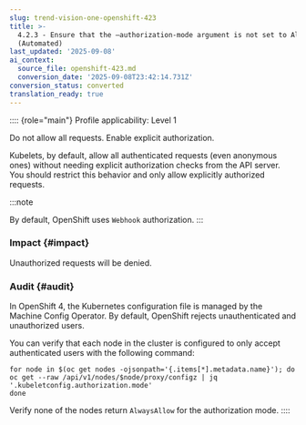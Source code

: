 ```yaml
---
slug: trend-vision-one-openshift-423
title: >-
  4.2.3 - Ensure that the –authorization-mode argument is not set to AlwaysAllow
  (Automated)
last_updated: '2025-09-08'
ai_context:
  source_file: openshift-423.md
  conversion_date: '2025-09-08T23:42:14.731Z'
conversion_status: converted
translation_ready: true
---
```


:::: {role="main"}
Profile applicability: Level 1

Do not allow all requests. Enable explicit authorization.

Kubelets, by default, allow all authenticated requests (even anonymous ones) without needing explicit authorization checks from the API server. You should restrict this behavior and only allow explicitly authorized requests.

:::note

By default, OpenShift uses `Webhook` authorization.
:::

### Impact {#impact}

Unauthorized requests will be denied.

### Audit {#audit}

In OpenShift 4, the Kubernetes configuration file is managed by the Machine Config Operator. By default, OpenShift rejects unauthenticated and unauthorized users.

You can verify that each node in the cluster is configured to only accept authenticated users with the following command:

``` codeblock
for node in $(oc get nodes -ojsonpath='{.items[*].metadata.name}'); do
oc get --raw /api/v1/nodes/$node/proxy/configz | jq
'.kubeletconfig.authorization.mode'
done
```

Verify none of the nodes return `AlwaysAllow` for the authorization mode.
::::
